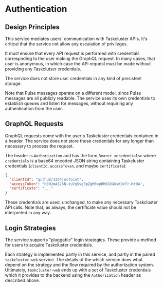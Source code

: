 # Authentication

## Design Principles

This service mediates users' communication with Taskcluster APIs.
It's critical that the service not allow any escalation of privileges.

It must ensure that every API request is performed with credentials correspnding to the user making the GraphQL request.
In many cases, that user is anonymous, in which case the API request must be made without providing any Taskclutser credentials.

The service does not store user credentials in any kind of persistent storage.

Note that Pulse messages operate on a different model, since Pulse messages are all publicly readable.
The service uses its own credentials to establish queues and listen for messages, without requiring any authentication from the user.

## GraphQL Requests

GraphQL requests come with the user's Taskcluster credentials contained in a header.
The service does not store those credentials for any longer than necessary to process the request.

The header is `Authorization` and has the form `Bearer <credentials>` where `credentials` is a base64 encoded JSON string containing Taskcluster credentials (`clientId`, `accessToken`, and maybe `certificate`):

```json
{
  "clientId": "github/1234|octocat",
  "accessToken": "bEHJmAZ2SN-zUVqSvgFpZgM6wpRM8GRGKsK3vTr-Kr9A",
  "certificate": "..."
}
```

These credentials are used, unchanged, to make any necessary Taskcluster API calls.
Note that, as always, the certificate value should not be interpreted in any way.

## Login Strategies

The service supports "pluggable" login strategies.
These provide a method for users to acquire Taskcluster credentials.

Each strategy is implemented partly in this service, and partly in the paired `taskcluster-web` service.
The details of the which service does what depend on the strategy and the flow required by the authorization system.
Ultimately, `taskcluster-web` ends up with a set of Taskcluster credentials which it provides to the backend using the `Authorization` header as described above.
